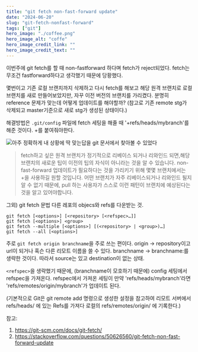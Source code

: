 ```yaml
---
title: "git fetch non-fast-forward update"
date: "2024-06-20"
slug: "git-fetch-nonfast-forward"
tags: ["git"]
hero_image: "./coffee.png"
hero_image_alt: "coffe"
hero_image_credit_link: ""
hero_image_credit_text: ""
---
```


이번주에 git fetch를 할 때 non-fastforward 하다며 fetch가 reject되었다.
fetch는 무조건 fastforward하다고 생각했기 때문에 당황했다.

몇번이고 기존 로컬 브랜치까지 삭제하고 다시 fetch를 해보고 해당 원격 브랜치로 로컬 브랜치를
새로 만들어보았지만, 자꾸 이전 버전의 브랜치를 가리켰다. 분명히 reference 문제가 맞는데 어떻게 업데이트를 해야할까?
(참고로 기존 remote stg가 삭제되고 master기준으로 새로 stg가 생성된 상태이다.)

해결방법은 `.git/config` 파일에 fetch 세팅을 해줄 때 '+refs/heads/mybranch'를 해준 것이다. +를 붙여줘야한다.

![아주 정확하게 내 상황에 딱 맞는답을 git 문서에서 찾아볼 수 있었다](./gitfetch.png)

> fetch하고 싶은 원격 브랜치가 정기적으로 리베이스 되거나 리와인드 되면,해당 브랜치의 새로운 팁이 이전의 팁의 자식이 아니라는
> 것을 알 수 있습니다. non-fast-forward 업데이트가 필요하다는 것을 가리키기 위해 몇몇 브랜치에서는 +을 사용하길 원할 것입니다.
> 어떤 브랜치가 자주 리베이스되거나 리와인드 될지 알 수 없기 때문에, pull 하는 사용자가 스스로 이런 패턴이 브랜치에 예상된다는 것을 알고 있어야합니다.

그외)
git fetch 문법
다른 레포의 objecs와 refs를 다운받는 것.

```
git fetch [<options>] [<repository> [<refspec>…​]]
git fetch [<options>] <group>
git fetch --multiple [<options>] [(<repository> | <group>)…​]
git fetch --all [<options>]
```

주로 `git fetch origin branchname`을 주로 쓰는 편이다.
origin -> repository이고 url이 되거나 혹슨 다른 리모트 이름을 쓸 수 있다.
branchname -> branchname:를 생략한 것이다. 따라서 source는 있고 destination이 없는 상태.

`<refspec>`을 생략했기 때문에, (branchname이 모호하기 때문에) config 세팅에서 refspec을 가져온다.
refspec에서 가져온 세팅이 만약 'refs/heads/mybranch'라면 'refs/remotes/origin/mybranch'가 업데이트 된다.

(기본적으로 Git은 git remote add 명령으로 생성한 설정을 참고하여 리모트 서버에서 refs/heads/ 에 있는 Refs를 가져다 로컬의 refs/remotes/origin/ 에 기록한다.)

참고:

1. https://git-scm.com/docs/git-fetch/
2. https://stackoverflow.com/questions/50626560/git-fetch-non-fast-forward-update
